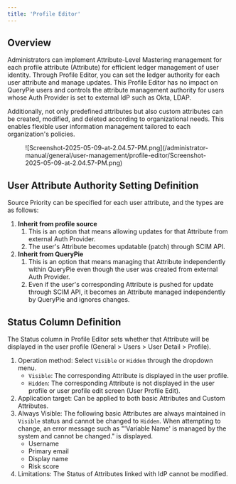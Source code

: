```yaml
---
title: 'Profile Editor'
---
```


## Overview

Administrators can implement Attribute-Level Mastering management for each profile attribute (Attribute) for efficient ledger management of user identity. Through Profile Editor, you can set the ledger authority for each user attribute and manage updates. This Profile Editor has no impact on QueryPie users and controls the attribute management authority for users whose Auth Provider is set to external IdP such as Okta, LDAP.

Additionally, not only predefined attributes but also custom attributes can be created, modified, and deleted according to organizational needs. This enables flexible user information management tailored to each organization's policies.

<figure data-layout="center" data-align="center">
![Screenshot-2025-05-09-at-2.04.57-PM.png](/administrator-manual/general/user-management/profile-editor/Screenshot-2025-05-09-at-2.04.57-PM.png)
</figure>

## User Attribute Authority Setting Definition

Source Priority can be specified for each user attribute, and the types are as follows:

1.  **Inherit from profile source** 
    1. This is an option that means allowing updates for that Attribute from external Auth Provider.
    2. The user's Attribute becomes updatable (patch) through SCIM API.
2.  **Inherit from QueryPie** 
    1. This is an option that means managing that Attribute independently within QueryPie even though the user was created from external Auth Provider.
    2. Even if the user's corresponding Attribute is pushed for update through SCIM API, it becomes an Attribute managed independently by QueryPie and ignores changes.

## Status Column Definition

The Status column in Profile Editor sets whether that Attribute will be displayed in the user profile (General &gt; Users &gt; User Detail &gt; Profile).

1. Operation method: Select `Visible` or `Hidden` through the dropdown menu.
    * `Visible`: The corresponding Attribute is displayed in the user profile.
    * `Hidden`: The corresponding Attribute is not displayed in the user profile or user profile edit screen (User Profile Edit).
2. Application target: Can be applied to both basic Attributes and Custom Attributes.
3. Always Visible: The following basic Attributes are always maintained in `Visible` status and cannot be changed to `Hidden`. When attempting to change, an error message such as "'Variable Name' is managed by the system and cannot be changed." is displayed.
    * Username
    * Primary email
    * Display name
    * Risk score
4. Limitations: The Status of Attributes linked with IdP cannot be modified.
